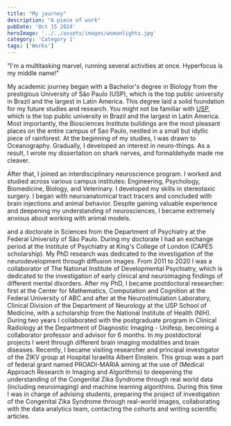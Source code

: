 ```yaml
---
title: "My journey"
description: "A piece of work"
pubDate: 'Oct 15 2024'
heroImage: '../../assets/images/womanlights.jpg'
category: 'Category 1'
tags: ['Works']
---
```



"I'm a multitasking marvel, running several activities at once. Hyperfocus is my middle name!"

My academic journey began with a Bachelor's degree in Biology from the prestigious University of São Paulo (USP), which is the top public university in Brazil and the largest in Latin America. This degree laid a solid foundation for my future studies and research. You might not be familiar with [USP](https://www5.usp.br/english/institutional/), which is the top public university in Brazil and the largest in Latin America. Most importantly, the Biosciences Institute buildings are the most pleasant places on the entire campus of Sao Paulo, nestled in a small but idyllic piece of rainforest. At the beginning of my studies, I was drawn to Oceanography. Gradually, I developed an interest in neuro-things. As a result, I wrote my dissertation on shark nerves, and formaldehyde made me cleaver.

After that, I joined an interdisciplinary neuroscience program. I worked and studied across various campus institutes: Engineering, Psychology, Biomedicine, Biology, and Veterinary. I developed my skills in stereotaxic surgery. I began with neuroanatomical tract tracers and concluded with brain injections and animal behavior. Despite gaining valuable experience and deepening my understanding of neurosciences, I became extremely anxious about working with animal models.


and a doctorate in Sciences from the Department of Psychiatry at the Federal University of São Paulo. During my doctorate I had an exchange period at the Institute of Psychiatry at King's College of London (CAPES scholarship). My PhD research was dedicated to the investigation of the neurodevelopment through diffusion images. From 2011 to 2020 I was a collaborator of The National Institute of Developmental Psychiatry, which is dedicated to the investigation of early clinical and neuroimaging findings of different mental disorders. After my PhD, I became postdoctoral researcher: first at the Center for Mathematics, Computation and Cognition at the Federal University of ABC and after at the Neurostimulation Laboratory, Clinical Division of the Department of Neurology at the USP School of Medicine, with a scholarship from the National Institute of Health (NIH). During two years I collaborated with the postgraduate program in Clinical Radiology at the Department of Diagnostic Imaging - Unifesp, becoming a collaborator professor and advisor for 6 months. In my postdoctoral projects I went through different brain imaging modalities and brain diseases. Recently, I became visiting researcher and principal investigator of the ZIKV group at Hospital Israelita Albert Einstein. This group was a part of federal grant named PROADI-MARIA aiming at the use of (Medical Approach Research in Imaging and Algorithms) to deepening the understanding of the Congenital Zika Syndrome through real world data (including neuroimaging) and machine learning algorithms. During this time I was in charge of advising students, preparing the project of investigation of the Congenital Zika Syndrome through real-world images, collaborating with the data analytics team, contacting the cohorts and writing scientific articles.
